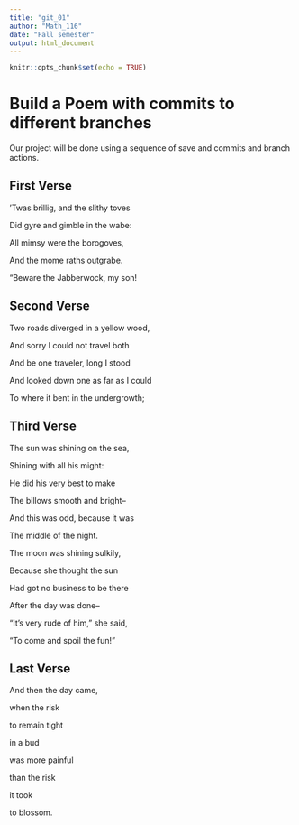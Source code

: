 ---
title: "git_01"
author: "Math_116"
date: "Fall semester"
output: html_document
---

```{r setup, include=FALSE}
knitr::opts_chunk$set(echo = TRUE)
```
# Build a Poem with commits to different branches
Our project will be done using a sequence of save and commits and branch actions.
<!-- Do not modify or change any text in "!--" bracketed areas such as this --- these are instructions to
you, if you change any of this the git program will notice it and compromise your git merging strategy !-->

## First Verse 
<!--Put the first five lines of a poem by Lewis Carrol in this section!-->

’Twas brillig, and the slithy toves

Did gyre and gimble in the wabe:

All mimsy were the borogoves,

And the mome raths outgrabe.

“Beware the Jabberwock, my son!

## Second Verse
<!--Put the first five lines of a poem by Robert Frost here!-->

Two roads diverged in a yellow wood,

And sorry I could not travel both

And be one traveler, long I stood

And looked down one as far as I could

To where it bent in the undergrowth;

## Third Verse
<!--Put the first two verses of The Walrus and the Carpenter here!-->

The sun was shining on the sea,

Shining with all his might:

He did his very best to make

The billows smooth and bright–

And this was odd, because it was

The middle of the night.

The moon was shining sulkily,

Because she thought the sun

Had got no business to be there

After the day was done–

“It’s very rude of him,” she said,

“To come and spoil the fun!”

## Last Verse
<!--Put a short poem of your choice 8-20 lines,here!-->

And then the day came,

when the risk

to remain tight

in a bud

was more painful

than the risk

it took

to blossom.
